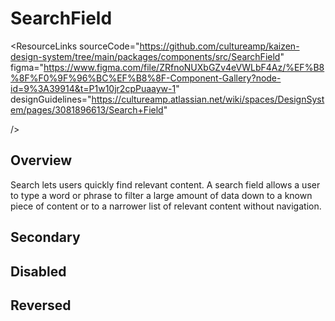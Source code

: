 
<Meta of={SearchFieldStories} />

# SearchField

<ResourceLinks
  sourceCode="https://github.com/cultureamp/kaizen-design-system/tree/main/packages/components/src/SearchField"
  figma="https://www.figma.com/file/ZRfnoNUXbGZv4eVWLbF4Az/%EF%B8%8F%F0%9F%96%BC%EF%B8%8F-Component-Gallery?node-id=9%3A39914&t=P1w10jr2cpPuaayw-1"
  designGuidelines="https://cultureamp.atlassian.net/wiki/spaces/DesignSystem/pages/3081896613/Search+Field"

/>

<KAIOInstallation exportNames="SearchField" />

## Overview

Search lets users quickly find relevant content. A search field allows a user to type a word or phrase to filter a large amount of data down to a known piece of content or to a narrower list of relevant content without navigation.

<Canvas of={SearchFieldStories.Playground} />
<Controls of={SearchFieldStories.Playground} />

## Secondary

<Canvas of={SearchFieldStories.Secondary} />

## Disabled

<Canvas of={SearchFieldStories.Disabled} />

## Reversed

<Canvas of={SearchFieldStories.Reversed} />
